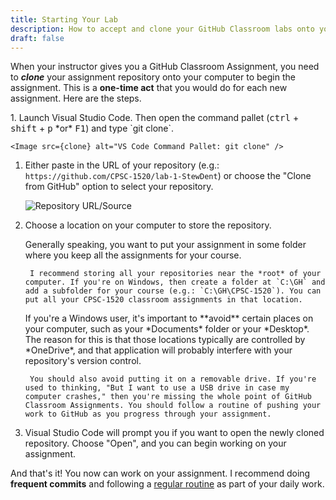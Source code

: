 ```yaml
---
title: Starting Your Lab
description: How to accept and clone your GitHub Classroom labs onto your own computer.
draft: false
---
```



When your instructor gives you a GitHub Classroom Assignment, you need to ***clone*** your assignment repository onto your computer to begin the assignment. This is a **one-time act** that you would do for each new assignment. Here are the steps.

<Steps>
1. Launch Visual Studio Code. Then open the command pallet (<kbd>ctrl</kbd> + <kbd>shift</kbd> + <kbd>p</kbd> *or* <kbd>F1</kbd>) and type `git clone`.

    <Image src={clone} alt="VS Code Command Pallet: git clone" />

1. Either paste in the URL of your repository (e.g.: `https://github.com/CPSC-1520/lab-1-StewDent`) or choose the "Clone from GitHub" option to select your repository.

    <Image src={source} alt="Repository URL/Source" />

1. Choose a location on your computer to store the repository.

    <Aside type="tip" title="Where to put your assignment?">
        Generally speaking, you want to put your assignment in some folder where you keep all the assignments for your course.

        I recommend storing all your repositories near the *root* of your computer. If you're on Windows, then create a folder at `C:\GH` and add a subfolder for your course (e.g.: `C:\GH\CPSC-1520`). You can put all your CPSC-1520 classroom assignments in that location.
    </Aside>

    <Aside type="danger" title="Avoid One-Drive Folder Locations">
        If you're a Windows user, it's important to **avoid** certain places on your computer, such as your *Documents* folder or your *Desktop*. The reason for this is that those locations typically are controlled by *OneDrive*, and that application will probably interfere with your repository's version control.

        You should also avoid putting it on a removable drive. If you're used to thinking, "But I want to use a USB drive in case my computer crashes," then you're missing the whole point of GitHub Classroom Assignments. You should follow a routine of pushing your work to GitHub as you progress through your assignment.
    </Aside>

1. Visual Studio Code will prompt you if you want to open the newly cloned repository. Choose "Open", and you can begin working on your assignment.
</Steps>

And that's it! You now can work on your assignment. I recommend doing **frequent commits** and following a [regular routine](/CPSC-1520/reference/1100/) as part of your daily work.

